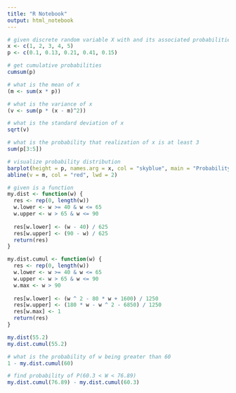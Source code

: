 ```yaml
---
title: "R Notebook"
output: html_notebook
---
```

```r
# given discrete random variable X with and its associated probabilities
x <- c(1, 2, 3, 4, 5)
p <- c(0.1, 0.13, 0.21, 0.41, 0.15)

# get cumulative probabilities
cumsum(p)

# what is the mean of x 
(m <- sum(x * p))

# what is the variance of x
(v <- sum(p * (x - m)^2))

# what is the standard deviation of x
sqrt(v)

# what is the probability that realization of x is at least 3
sum(p[3:5])

# visualize probability distribution
barplot(height = p, names.arg = x, col = "skyblue", main = "Probability Mass Function")
abline(v = m, col = "red", lwd = 2)
```
```r
# given is a function
my.dist <- function(w) {
  res <- rep(0, length(w))
  w.lower <- w >= 40 & w <= 65
  w.upper <- w > 65 & w <= 90
  
  res[w.lower] <- (w - 40) / 625
  res[w.upper] <- (90 - w) / 625
  return(res)
}

my.dist.cumul <- function(w) {
  res <- rep(0, length(w))
  w.lower <- w >= 40 & w <= 65
  w.upper <- w > 65 & w <= 90
  w.max <- w > 90
  
  res[w.lower] <- (w ^ 2 - 80 * w + 1600) / 1250
  res[w.upper] <- (180 * w - w ^ 2 - 6850) / 1250
  res[w.max] <- 1
  return(res)
}

my.dist(55.2)
my.dist.cumul(55.2)

# what is the probability of w being greater than 60
1 - my.dist.cumul(60)

# find probability of P(60.3 < W < 76.89)
my.dist.cumul(76.89) - my.dist.cumul(60.3)
```


